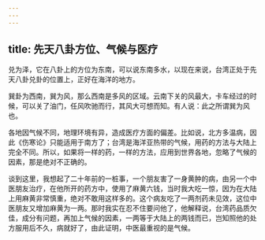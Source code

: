 ```yaml
---
---
---
```

title: 先天八卦方位、气候与医疗
---




兑为泽，它在八卦上的方位为东南，可以说东南多水，以现在来说，台湾正处于先天八卦兑卦的位置上，正好在海洋的地方。

巽卦为西南，巽为风，那么西南是多风的区域。云南下关的风最大，卡车经过的时候，可以关了油门，任风吹驰而行，其风大可想而知。有人说：此之所谓巽为风也。

各地因气候不同，地理环境有异，造成医疗方面的偏差。比如说，北方多温病，因此《伤寒论》只能适用于南方了；台湾是海洋亚热带的气候，用药的方法与大陆上完全不同。所以，如果将一样的药，一样的方法，应用到世界各地，忽略了气候的因素，那是绝对不正确的。

谈到这里，我想起了二十年前的一桩事，一个朋友害了一身黄肿的病，由另一个中医朋友治疗，在他所开的药方中，使用了麻黄六钱，当时我大吃一惊，因为在大陆上用麻黄非常慎重，绝对不敢用这样多的。这个病友吃了一两剂药未见效，这位中医朋友又增加麻黄为一两。那时我实在忍不住要问他了，他解释说，台湾药品质欠佳，成分有问题，再加上气候的因素，一两等于大陆上的两钱而已，岂知照他的处方服用后不久，病就好了，由此证明，中医最重视的是气候。